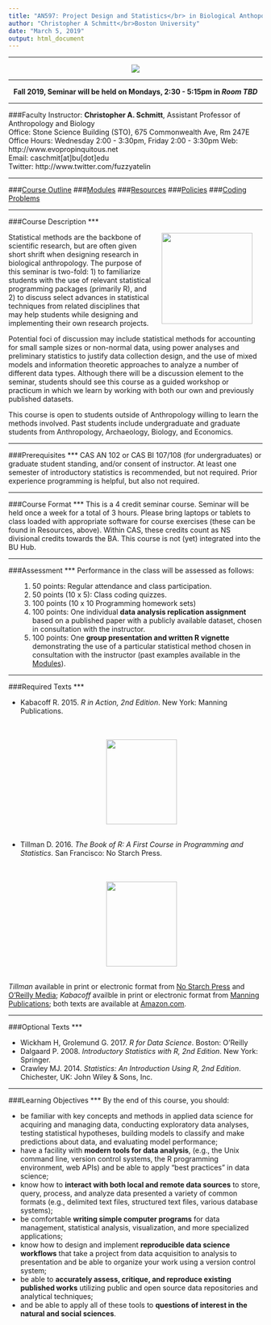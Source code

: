 ```yaml
---
title: "AN597: Project Design and Statistics</br> in Biological Anthopology"
author: "Christopher A Schmitt</br>Boston University"
date: "March 5, 2019"
output: html_document
---
```

***
<center><p><img src="https://imgs.xkcd.com/comics/correlation.png"></p></center>

***
<center>
<b>Fall 2019, Seminar will be held on Mondays, 2:30 - 5:15pm in <i>Room TBD</i></b>
</center>
***
###Faculty Instructor:
  **Christopher A. Schmitt**, Assistant Professor of Anthropology and Biology  
  Office: Stone Science Building (STO), 675 Commonwealth Ave, Rm 247E  
  Office Hours: Wednesday 2:00 - 3:30pm, Friday 2:00 - 3:30pm 
  Web: http://www.evopropinquitous.net  
  Email: caschmit[at]bu[dot]edu  
  Twitter: http://www.twitter.com/fuzzyatelin  
  
***

###[Course Outline](https://fuzzyatelin.github.io/bioanth-stats/outline.html)
###[Modules](https://fuzzyatelin.github.io/bioanth-stats/modules.html)
###[Resources](https://fuzzyatelin.github.io/bioanth-stats/resources.html)
###[Policies](https://fuzzyatelin.github.io/bioanth-stats/policies.html)
###[Coding Problems](https://fuzzyatelin.github.io/bioanth-stats/studentproblems.html)

***
###Course Description
***
<p>
<img src=https://imgs.xkcd.com/comics/p_values.png style="float:right" width="180" hspace="20">
Statistical methods are the backbone of scientific research, but are often given short shrift when designing research in biological anthropology. The purpose of this seminar is two-fold: 1) to familiarize students with the use of relevant statistical programming packages (primarily R), and 2) to discuss select advances in statistical techniques from related disciplines that may help students while designing and implementing their own research projects. 

Potential foci of discussion may include statistical methods for accounting for small sample sizes or non-normal data, using power analyses and preliminary statistics to justify data collection design, and the use of mixed models and information theoretic approaches to analyze a number of different data types. Although there will be a discussion element to the seminar, students should see this course as a guided workshop or practicum in which we learn by working with both our own and previously published datasets.

This course is open to students outside of Anthropology willing to learn the methods involved. Past students include undergraduate and graduate students from Anthropology, Archaeology, Biology, and Economics.
</p>  

***
###Prerequisites
***
CAS AN 102 or CAS BI 107/108 (for undergraduates) or graduate student standing, and/or consent of instructor. At least one semester of introductory statistics is recommended, but not required. Prior experience programming is helpful, but also not required.  

***
###Course Format
***
This is a 4 credit seminar course. Seminar will be held once a week for a total of 3 hours. Please bring laptops or tablets to class loaded with appropriate software for course exercises (these can be found in Resources, above). Within CAS, these credits count as NS divisional credits towards the BA. This course is not (yet) integrated into the BU Hub.

***
###Assessment
***
Performance in the class will be assessed as follows:
<ol>
1. 50 points: Regular attendance and class participation.  
2. 50 points (10 x 5): Class coding quizzes.  
3. 100 points (10 x 10 Programming homework sets)  
4. 100 points: One individual <b>data analysis replication assignment</b> based on a published paper with a publicly available dataset, chosen in consultation with the instructor.  
5. 100 points: One <b>group presentation and written R vignette</b> demonstrating the use of a particular statistical method chosen in consultation with the instructor (past examples available in the [Modules](https://fuzzyatelin.github.io/bioanth-stats/modules.html)).
</ol>

***
###Required Texts
***
<ul><li>Kabacoff R. 2015. <i>R in Action, 2nd Edition</i>. New York: Manning Publications.</li><br>  
<center><p><img src="https://www.safaribooksonline.com/library/cover/9781617291388/360h/" height="168" width="140"></p></center><br>
<li>Tillman D. 2016. <i>The Book of R: A First Course in Programming and Statistics</i>. San Francisco: No Starch Press.</li><br>  
<center><p><img src="https://www.nostarch.com/sites/default/files/styles/uc_product_full/public/bookofR_cover-front.png?itok=CiV_iMFZ" height="168" width="140"></p></center></ul><br>
*Tillman* available in print or electronic format from [No Starch Press](https://www.nostarch.com/) and [O'Reilly Media](https://www.oreilly.com/); *Kabacoff* availble in print or electronic format from [Manning Publications](https://www.manning.com/books/r-in-action-second-edition); both texts are available at [Amazon.com](https://www.amazon.com/).  

***
###Optional Texts
***
<ul>
<li>Wickham H, Grolemund G. 2017. <i>R for Data Science</i>. Boston: O'Reilly</li>
<li>Dalgaard P. 2008. <i>Introductory Statistics with R, 2nd Edition</i>. New York: Springer.</li>
<li>Crawley MJ. 2014. <i>Statistics: An Introduction Using R, 2nd Edition</i>. Chichester, UK: John Wiley & Sons, Inc.</li></ul>

***
###Learning Objectives
***
By the end of this course, you should:
<ul>
<li>be familiar with key concepts and methods in applied data science for acquiring and managing data, conducting exploratory data analyses, testing statistical hypotheses, building models to classify and make predictions about data, and evaluating model performance;</li>

<li>have a facility with <b>modern tools for data analysis</b>, (e.g., the Unix command line, version control systems, the R programming environment, web APIs) and be able to apply "best practices" in data science;</li>

<li>know how to <b>interact with both local and remote data sources</b> to store, query, process, and analyze data presented a variety of common formats (e.g., delimited text files, structured text files, various database systems);</li>

<li>be comfortable <b>writing simple computer programs</b> for data management, statistical analysis, visualization, and more specialized applications;</li>

<li>know how to design and implement <b>reproducible data science workflows</b> that take a project from data acquisition to analysis to presentation and be able to organize your work using a version control system;</li>

<li>be able to <b>accurately assess, critique, and reproduce existing published works</b> utilizing public and open source data repositories and analytical techniques;</li>

<li>and be able to apply all of these tools to <b>questions of interest in the natural and social sciences</b>.</li></ul><br><br>